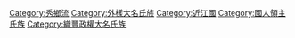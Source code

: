 [[Category:秀鄉流|Category:秀鄉流]]
[[Category:外樣大名氏族|Category:外樣大名氏族]]
[[Category:近江國|Category:近江國]]
[[Category:國人領主氏族|Category:國人領主氏族]]
[[Category:織豐政權大名氏族|Category:織豐政權大名氏族]]